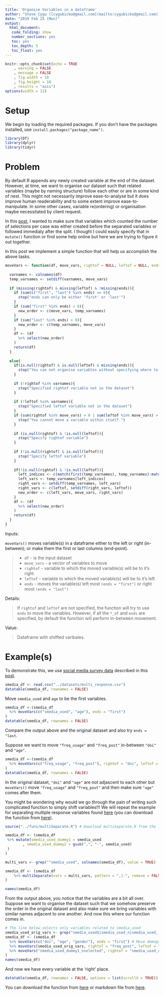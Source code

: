 ```yaml
---
title: 'Organise Variables in a dataframe'
author: "Steve Cygu ([cygubicko@gmail.com](mailto:cygubicko@gmail.com))"
date: "2019 Feb 25 (Mon)"
output:
  html_document:
   code_folding: show
   number_sections: yes
   toc: yes
   toc_depth: 5
   toc_float: yes
---
```


```r
knitr::opts_chunk$set(echo = TRUE
	, warning = FALSE
	, message = FALSE
	, fig.width = 10
	, fig.height = 10
	, results = "asis")
options(width = 12)
```

# Setup

We begin by loading the required packages. If you don't have the packages installed, use `install.packages("package_name")`.

```r
library(DT)
library(dplyr)
library(tidyr)
```


# Problem

By default R appends any newly created variable at the end of the dataset. However, at time, we want to organise our dataset such that related variables (maybe by naming structure) follow each other or are in some kind of nest. This might not necessarily improve ease-to-analyse but it does improve human readerability and to some extent improve ease-to-manipulate. In some other cases, variable re(ordering) or organisation maybe necessitated by client request. 

In this [post](https://cygubicko.github.io/miscellaneous/separate_entries.html), I wanted to make sure that variables which counted the number of selections per case was either created before the separated variables or followed immedialy after the split. I thought I could easily specify that in `mutate()` function or find some help online but here we are trying to figure it out together.

In this post we implement a simple function that will help us accomplish the above tasks. 

```r

moveVars <- function(df, move_vars, rightof = NULL, leftof = NULL, ends = c("first", "last")){
  
  varnames <- colnames(df)
  temp_varnames <- setdiff(varnames, move_vars)
  
  if (missing(rightof) & missing(leftof) & !missing(ends)){
    if (sum(c("first", "last") %in% ends) == 0){
      stop("ends can only be either 'first' or 'last'")
    }
    if (sum("first" %in% ends) > 0){
      new_order <- c(move_vars, temp_varnames)
    }
    if (sum("last" %in% ends) > 0){
      new_order <- c(temp_varnames, move_vars)
    }
    df <- (df
      %>% select(new_order)
    )
    return(df)
  }
  
  else{
    if(is.null(rightof) & is.null(leftof) & missing(ends)){
      stop("You can not organise variables without specifying where to move them.")
    }
    
    if (!rightof %in% varnames){
      stop("Specified rightof variable not in the dataset")
    }
    
    if (!leftof %in% varnames){
      stop("Specified leftof variable not in the dataset")
    }
    if (sum(rightof %in% move_vars) > 0 | sum(leftof %in% move_vars) > 0){
      stop("You cannot move a variable within itself.")
    }
    
    if (is.null(rightof) & !is.null(leftof)){
      stop("Specify rightof variable")
    }
    
    if (!is.null(rightof) & is.null(leftof)){
      stop("Specify leftof variable")
    }
    
    if(!is.null(rightof) & !is.null(leftof)){
      left_indices <- c(match(first(temp_varnames), temp_varnames):match(rightof, temp_varnames))
      left_vars <- temp_varnames[left_indices]
      right_vars <- setdiff(temp_varnames, left_vars)
      right_vars <- c(leftof, setdiff(right_vars, leftof))
      new_order <- c(left_vars, move_vars, right_vars)
    }
    df <- (df
      %>% select(new_order)
    )
    return(df)
  }
}

```


Inputs:

`moveVars()` moves variable(s) in a dataframe either to the left or right (in-between); or make them the first or last columns (end-point). 

> * `df` - is the input dataset
> * `move_vars` - a vector of variables to move
> * `rightof` -  variable to which the moved variable(s) will be to it's right
> * `leftof` - variable to which the moved variable(s) will be to it's left
> * `ends` - moves the variable(s) left most `(ends = "first")` or right most `(ends = "last")`

Details:

> If `rightof` and `leftof` are not specified, the function will try to use `ends` to move the variables. However, if all the `*_of` and `ends` are specified, by default the function will perform in-between movement. 

Value:

> Dataframe with shilfted varibales.

# Example(s)

To demonstrate this, we use [social media survey data](https://github.com/CYGUBICKO/miscellaneous/tree/master/datasets) described in this [post](https://cygubicko.github.io/miscellaneous/separate_entries.html).


```r
smedia_df <- read.csv("../datasets/multi_response.csv")
datatable(smedia_df, rownames = FALSE)
```

Move `smedia_used` and `age` to be the first variables.

```r
smedia_df <-(smedia_df
  %>% moveVars(c("smedia_used", "age"), ends = "first")
)
datatable(smedia_df, rownames = FALSE)
```

Compare the output above and the original dataset and also try `ends = "last`.

Suppose we want to move `"freq_usage"` and `"freq_post"` in-between `"doi"` and `"age"`. 

```r
smedia_df <-(smedia_df
  %>% moveVars(c("freq_usage", "freq_post"), rightof = "doi", leftof = "age")
)
datatable(smedia_df, rownames = FALSE)
```


In the original dataset, `"doi"` and `"age"` are not adjascent to each other but `moveVars()` move `"freq_usage"` and `"freq_post"` and then make sure `"age"` comes after them.

You might be wondering why would we go through the pain of writing such complicated function to simply shift variables!!! We will repeat the example for separating multiple response variables found [here](https://cygubicko.github.io/miscellaneous/separate_entries.html) (you can download the function from [here](https://github.com/CYGUBICKO/miscellaneous/tree/master/funs)).

```r
source("../funs/multiSeparate.R") # Download multiSeparate.R from the link above

smedia_df <- (smedia_df
 %>% mutate(smedia_used_dummy1 = smedia_used
        , smedia_used_dummy2 = gsub(",", "-", smedia_used)
 )
)

multi_vars <- grep("^smedia_used", colnames(smedia_df), value = TRUE)

smedia_df <- (smedia_df
    %>% multiSeparate(vars = multi_vars, pattern = ",|-", remove = FALSE, drop_ns = FALSE)
)

names(smedia_df)
```

From the output above, you notice that the variables are a bit all over. Suppose we want to organise the dataset such that we somehow preserve the order in the original dataset and also make sure we bring variables with similar names adjacent to one another. And now this where our function comes in.

```r
# The line below selects only variables related to smedia_used
smedia_used_orig_vars <- grep("smedia_used$|smedia_used_n|smedia_used_[0-9]", colnames(smedia_df), value = TRUE)
smedia_df <- (smedia_df
  %>% moveVars(c("doi", "age", "gender"), ends = "first") # Move demographic variables to left most
  %>% moveVars(smedia_used_orig_vars, rightof = "freq_post", leftof = "smedia_used_dummy1")
  %>% moveVars("smedia_used_dummy1_nselected", rightof = "smedia_used_dummy1_6", leftof = "smedia_used_dummy2")
)
names(smedia_df)
```

And now we have every variable at the 'right' place.

```r
datatable(smedia_df, rownames = FALSE, options = list(scrollX = TRUE))
```


You can download the function from [here](https://github.com/CYGUBICKO/miscellaneous/tree/master/funs) or markdown file from [here](https://github.com/CYGUBICKO/miscellaneous/tree/master/data_mgt).
